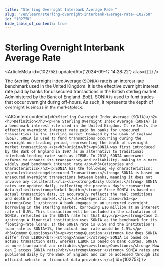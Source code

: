 ```yaml
---
title: "Sterling Overnight Interbank Average Rate "
slug: "/en/learn/sterling-overnight-interbank-average-rate--102758"
id: "102758"
hide_table_of_contents: true
---
```



# Sterling Overnight Interbank Average Rate 

<ArticleMeta id={102758} updatedAt={'2024-09-12 14:28:22'} alias={`[]`} />
<div className='border-solid border-b border-t-0 my-4 border-[var(--ifm-color-gray-300)]' />

The Sterling Overnight Index Average (SONIA) rate is an interest rate benchmark used in the United Kingdom. It is the effective overnight interest rate paid by banks for unsecured transactions in the British sterling market. Administered by the Bank of England (BoE), SONIA is used to fund trades that occur overnight during off-hours. As such, it represents the depth of overnight business in the marketplace.

<AIContent content={`<h2>Sterling Overnight Index Average (SONIA)</h2><h3>Definition</h3><p>The Sterling Overnight Index Average (SONIA) is a benchmark interest rate used in the United Kingdom. It reflects the effective overnight interest rate paid by banks for unsecured transactions in the sterling market. Managed by the Bank of England (BoE), SONIA is used to fund transactions occurring during the overnight non-trading period, representing the depth of overnight market transactions.</p><h3>Origin</h3><p>SONIA was first introduced by the Bank of England in 1997 as an alternative to traditional interbank lending rates such as LIBOR. In 2018, SONIA underwent reforms to enhance its transparency and reliability, making it a more widely used benchmark interest rate.</p><h3>Categories and Characteristics</h3><p>SONIA has the following key characteristics:</p><ul><li><strong>Unsecured Transactions:</strong> SONIA is based on unsecured overnight transactions between banks, meaning it does not involve any collateral.</li><li><strong>Daily Updates:</strong> SONIA rates are updated daily, reflecting the previous day's transaction data.</li><li><strong>Market Depth:</strong> Since SONIA is based on actual transaction data, it accurately reflects the real conditions and depth of the market.</li></ul><h3>Specific Cases</h3><p><strong>Case 1:</strong> A bank engages in an unsecured overnight borrowing in the sterling market, borrowing £10 million at an interest rate of 0.5%. This transaction will be included in the calculation of SONIA, reflected in the SONIA rate for that day.</p><p><strong>Case 2:</strong> A financial institution uses SONIA as the benchmark for its floating-rate loans. If the SONIA rate is 0.5% and the institution's loan rate is SONIA+1%, the actual loan rate would be 1.5%.</p><h3>Common Questions</h3><p><strong>Question:</strong> How does SONIA differ from LIBOR?<br/><strong>Answer:</strong> SONIA is based on actual transaction data, whereas LIBOR is based on bank quotes. SONIA is more transparent and reliable.</p><p><strong>Question:</strong> How can I access SONIA rates?<br/><strong>Answer:</strong> SONIA rates are published daily by the Bank of England and can be accessed through its official website or financial data providers.</p>`} id={102758} />
